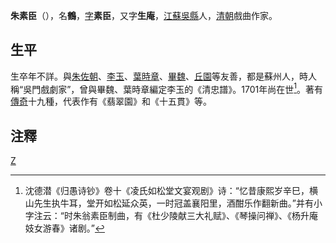 '''朱素臣'''（{{bd|？||？||catIdx=朱}}），名'''鶴'''，[[表字|字]]'''素臣'''，又字'''生庵'''，[[江蘇|江蘇]][[吳縣|吳縣]]人，[[清朝|清朝]]戲曲作家。
==生平==
生卒年不詳。與[[朱佐朝|朱佐朝]]、[[李玉|李玉]]、[[葉時章|葉時章]]、[[畢魏|畢魏]]、[[丘園|丘園]]等友善，都是蘇州人，時人稱“吳門戲劇家”，曾與畢魏、葉時章編定李玉的《清忠譜》。1701年尚在世<ref>沈德潜《归愚诗钞》卷十《凌氏如松堂文宴观剧》诗：“忆昔康熙岁辛巳，横山先生执牛耳，堂开如松延众英，一时冠盖襄阳里，酒酣乐作翻新曲。”并有小字注云：“时朱翁素臣制曲，有《杜少陵献三大礼赋》、《琴操问禅》、《杨升庵妓女游春》诸剧。”</ref>。著有[[傳奇|傳奇]]十九種，代表作有《翡翠園》和《十五貫》等。

==注釋==
<div class="references-small">
<references />
</div>

[[Category:清朝戲曲家|Z]]
{{清朝人物小作品}}
{{戏曲小作品}}